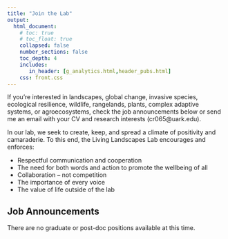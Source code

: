 ```yaml
---
title: "Join the Lab"
output: 
  html_document:
    # toc: true
    # toc_float: true
    collapsed: false
    number_sections: false
    toc_depth: 4
    includes:
       in_header: [g_analytics.html,header_pubs.html]
    css: front.css
---
```


If you're interested in landscapes, global change, invasive species, ecological resilience, wildlife, rangelands, plants, complex adaptive systems, or agroecosystems, check the job announcements below or send me an email with your CV and research interests (cr065@uark.edu).

In our lab, we seek to create, keep, and spread a climate of positivity and camaraderie. To this end, the Living Landscapes Lab encourages and enforces:

- Respectful communication and cooperation
- The need for both words and action to promote the wellbeing of all
- Collaboration -- not competition
- The importance of every voice 
- The value of life outside of the lab

## Job Announcements

There are no graduate or post-doc positions available at this time.

<!-- ## Postdoctoral Fellow: Wild Turkey Population Ecology -->

<!-- ### Project Description: -->

<!-- We seek a Postdoctoral Fellow in Population/Spatial Ecology at the Arkansas Cooperative Fish & Wildlife Research Unit, housed in the University of Arkansas Department of Biological Sciences. Overall, we are looking for a positive and creative individual with strong oral and written communication skills. The successful applicant will have the ability to be both an independent and motivated problem solver and collaborative team member capable of co-producing relevant science with scientists and on-the-ground practitioners. -->

<!-- This position is funded by the Arkansas Game & Fish Commission. The primary duty of the postdoctoral fellow will be to estimate and map population growth rates of turkeys across Arkansas using integrated population models. Additional duties will include identifying areas with the greatest potential to positively impact turkey populations through management and providing technical assistance for development of public-facing data products such as Shiny apps, data communications, etc. There is also an opportunity to analyze a large extant Acoustic Recording Unit database to assess savanna, glade, and grassland restoration outcomes across Arkansas. The Postdoctoral Fellow will be part of the Arkansas Cooperative Fish & Wildlife Research Unit and will work closely with a team comprised of University faculty, U.S. Geological Survey scientists, and Arkansas Game & Fish Commission Wildlife and Private Lands Divisions. Scientific and data products from this research will directly support conservation decision-making in Arkansas. -->

<!-- The position will ideally be located in Fayetteville, AR, at the University of Arkansas Department of Biological Sciences, but fully remote-work will be considered for exceptional candidates within the U.S. Fayetteville is listed as one of the best places to live in the US and has many wonderful outdoor recreation opportunities including the Ozark-St. Francis National Forest, the Buffalo National Scenic River, and world-class mountain biking trails. This is a full-time, Postdoctoral Fellow position with salary depending on experience ($60,000-$65,000 per year). Funding is also available for 1 national conference, 1 regional conference, and travel to meet with collaborators. This is a 1-year appointment, renewable based on the need for the position, availability of funding, and continued satisfactory level of performance in the role. Regular, reliable, and non-disruptive attendance is an essential job duty, as is the ability to create and maintain collegial, harmonious working relationships with others.   -->

<!-- ### Qualifications: -->

<!-- #### Minimum Qualifications: -->

<!-- - PhD in Ecology, Biology, or a related field with a strong quantitative background  -->

<!-- #### Preferred Qualifications: -->

<!-- -	Experience with R and analyzing spatial data using GIS, Google Earth Engine, etc. -->
<!-- -	Proficiency in integrated population modeling -->
<!-- -	Record of success conducting research, evidenced by publication in peer-reviewed journals  -->
<!-- -	Strong organizational, leadership, and communication skills to co-produce and conduct a research project with numerous collaborators (e.g., natural resource agencies, university faculty, private land owners, etc.). -->

<!-- ### Salary and Appointment: -->

<!-- - \$60,000 - \$65,000 -->
<!-- - This is a 1-year appointment, renewable based on the need for the position, availability of funding, and continued satisfactory level of performance in the role. -->

<!-- ### To Apply:  -->

<!-- Submit these application materials: 1) your CV, 2) a maximum 2-page cover letter indicating how you meet the qualifications of the position, why you are interested in this position specifically, how this position might support your career goals, and why you might be a good fit for this project, and 3) contact information for three (3) professional references willing to provide letters of reference. Letters will only be requested for a short-list of applicants.  -->

<!-- Please also feel free to reach out to Dr. Roberts if you have additional questions or would like to schedule a conversation. Looking forward to seeing your application in the pool! -->


<!-- ## Ph.D. Assistantship – Invasion ecology: early detection + impacts -->

<!-- ### Basic info -->

<!-- - Location: University of Arkansas, Department of Biological Sciences, Fayetteville, AR -->

<!-- - Salary: \$18,800 plus potential additive fellowships up to $22,000/year -->

<!-- - Start date: Fall 2023 or Spring 2024 -->

<!-- - **Applications will be reviewed as they are received!** -->

<!-- ### Description -->

<!-- I am looking for a doctoral student with a collaborative spirit, a creative mind, and strong interest in applied ecology and natural resources management. The student will be part of the University of Arkansas Department of Biological Sciences, the Arkansas Cooperative Fish & Wildlife Research Unit, and the Living Landscapes Lab. The student will lead a 4-year project on improving early detection models for invasive plants using Bayesian modeling, mechanistic dispersal modeling, and geospatial analyses. The focal species will be cogongrass (*Imperata cylindrica*), the ‘seventh worst weed in the world.’ There are many opportunities to work in wildlife-related research (e.g., impacts of cogongrass on ground-nesting birds). -->

<!-- The student will work with a diverse group of researchers from the USDA Agricultural Research Service, the University of Florida, the U.S. Forest Service, and Michigan State University. The student will also collaborate closely with another Ph.D. student at the University of Florida, who will focus on ecosystem service impacts (fire risk modeling, biodiversity effects) of cogongrass.  -->

<!-- The student’s stipend will be paid via a research assistantship. The research assistantship will cover the student’s salary year-round. Tuition will be waived. In addition to the salary, the University of Arkansas also offers [fellowships](https://graduate-and-international.uark.edu/graduate/costs-and-funding/fellowships-scholarships/doctoral-fellowships.php) that can substantially increase student salary.  -->

<!-- ### Qualifications -->

<!-- - Strong organizational, leadership, and communication skills to co-produce and conduct a research project with collaborators (e.g., natural resource agencies, university faculty, etc.).  -->

<!-- - Experience using GIS software (e.g., QGIS, ESRI, R geospatial packages). -->

<!-- - Proficiency in at least one statistical programming language (e.g., R, Julia, Python). -->

<!-- - Background in statistics, preferably Bayesian modeling and spatial analyses. -->

<!-- - A Master’s degree from a natural resources, biology, ecology, wildlife, fisheries, agronomy, or closely-related program.  -->

<!-- - Commitment to publishing peer-reviewed scientific articles and present research at conferences. -->

<!-- - Fortitude to work in challenging field conditions (e.g., heat, humidity, cold, rain, etc.). -->

<!-- - Suitable grades per [University of Arkansas Graduate School requirements](https://graduate-and-international.uark.edu/graduate/future-students/applying/degree-seeking.php). -->

<!-- - A valid US driver’s license or ability/willingness to obtain one prior to starting this position. -->

<!-- - Commitment to principles of diversity, equity, and inclusion. -->

<!-- ### To apply, please email me your: -->

<!-- - CV (which should include education, previous work/research experience, contact info for 3 references, and M.S. transcripts).  -->

<!-- - A cover letter detailing 1) interests and experience and 2) how these interests and experiences will translate to being a successful graduate student, project leader, and collaborator with our cooperating agencies. -->

<!-- - Please mark the subject of your application email as “Ph.D. Student Application” Email to cr065@uark.edu. -->

